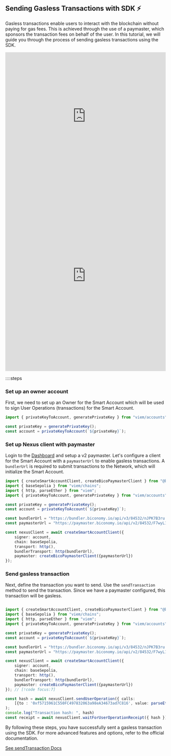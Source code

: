 ## Sending Gasless Transactions with SDK ⚡️

Gasless transactions enable users to interact with the blockchain without paying for gas fees. This is achieved through the use of a paymaster, which sponsors the transaction fees on behalf of the user. In this tutorial, we will guide you through the process of sending gasless transactions using the SDK.

<iframe className="mt-6" width="100%" height="400px" frameBorder="0" src="https://www.youtube.com/embed/qJ2amac_o7Y"></iframe>

<iframe className="mt-6" width="100%" height="600px" frameBorder="0" src="https://stackblitz.com/github/bcnmy/examples/tree/main/nextjs-tutorial-gasless-transaction?embed=1&file=index.ts&hideNavigation=1&hideDevTools=true&terminalHeight=1&hideExplorer=1&devtoolsheight=1&ctl=1"></iframe>


::::steps

### Set up an owner account
First, we need to set up an Owner for the Smart Account which will be used to sign User Operations (transactions) for the Smart Account.

```typescript
import { privateKeyToAccount, generatePrivateKey } from "viem/accounts";

const privateKey = generatePrivateKey();
const account = privateKeyToAccount(`${privateKey}`);
```

### Set up Nexus client with paymaster
Login to the [Dashboard](https://dashboard.biconomy.io/) and setup a v2 paymaster. Let's configure a client for the Smart Account with a `paymasterUrl` to enable gasless transactions. A `bundlerUrl` is required to submit transactions to the Network, which will initialize the Smart Account.

```typescript
import { createSmartAccountClient, createBicoPaymasterClient } from "@biconomy/abstractjs";
import { baseSepolia } from "viem/chains"; 
import { http, parseEther } from "viem";
import { privateKeyToAccount, generatePrivateKey } from "viem/accounts";

const privateKey = generatePrivateKey();
const account = privateKeyToAccount(`${privateKey}`);

const bundlerUrl = "https://bundler.biconomy.io/api/v3/84532/nJPK7B3ru.dd7f7861-190d-41bd-af80-6877f74b8f44";
const paymasterUrl = "https://paymaster.biconomy.io/api/v2/84532/F7wyL1clz.75a64804-3e97-41fa-ba1e-33e98c2cc703"; // [!code focus:8]

const nexusClient = await createSmartAccountClient({
    signer: account,
    chain: baseSepolia,
    transport: http(),
    bundlerTransport: http(bundlerUrl),
    paymaster: createBicoPaymasterClient({paymasterUrl})
});
```

### Send gasless transaction
Next, define the transaction you want to send. Use the `sendTransaction` method to send the transaction. Since we have a paymaster configured, this transaction will be gasless.

```typescript

import { createSmartAccountClient, createBicoPaymasterClient } from "@biconomy/abstractjs";
import { baseSepolia } from "viem/chains"; 
import { http, parseEther } from "viem";
import { privateKeyToAccount, generatePrivateKey } from "viem/accounts";

const privateKey = generatePrivateKey();
const account = privateKeyToAccount(`${privateKey}`);

const bundlerUrl = "https://bundler.biconomy.io/api/v3/84532/nJPK7B3ru.dd7f7861-190d-41bd-af80-6877f74b8f44";
const paymasterUrl = "https://paymaster.biconomy.io/api/v2/84532/F7wyL1clz.75a64804-3e97-41fa-ba1e-33e98c2cc703";

const nexusClient = await createSmartAccountClient({
    signer: account,
    chain: baseSepolia,
    transport: http(),
    bundlerTransport: http(bundlerUrl),
    paymaster: createBicoPaymasterClient({paymasterUrl})
}); // [!code focus:7]

const hash = await nexusClient.sendUserOperation({ calls:  
    [{to : '0xf5715961C550FC497832063a98eA34673ad7C816', value: parseEther('0')}] },
); 
console.log("Transaction hash: ", hash) 
const receipt = await nexusClient.waitForUserOperationReceipt({ hash });

```

By following these steps, you have successfully sent a gasless transaction using the SDK. For more advanced features and options, refer to the official documentation.

[See sendTransaction Docs](/nexus-client/methods#sendtransaction)
